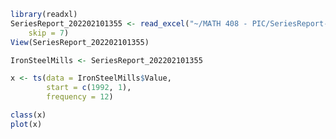 ```r
library(readxl)
SeriesReport_202202101355 <- read_excel("~/MATH 408 - PIC/SeriesReport-202202101355.xls", 
    skip = 7)
View(SeriesReport_202202101355)
```
```r
IronSteelMills <- SeriesReport_202202101355

x <- ts(data = IronSteelMills$Value, 
        start = c(1992, 1),
        frequency = 12)

class(x)
plot(x)
```

